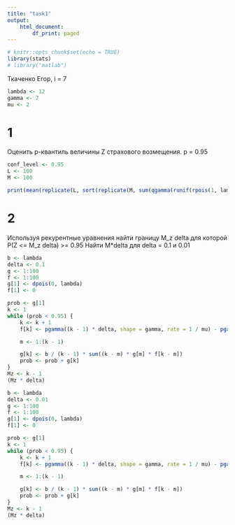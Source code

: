 ```yaml
---
title: "task1"
output:
    html_document:
        df_print: paged
---
```



```r
# knitr::opts_chunk$set(echo = TRUE)
library(stats)
# library("matlab")
```

Ткаченко Егор, i = 7

```r
lambda <- 12
gamma <- 7
mu <- 2
```

# 1
Оценить p-квантиль величины Z страхового возмещения. p = 0.95
```r
conf_level <- 0.95
L <- 100
M <- 100

print(mean(replicate(L, sort(replicate(M, sum(qgamma(runif(rpois(1, lambda)), shape = gamma, rate = 1 / mu))))[floor(M * conf_level)])))
```

# 2
Используя рекурентные уравнения найти границу M_z delta для которой P(Z <= M_z delta) >= 0.95
Найти M*delta для delta = 0.1 и 0.01
```r
b <- lambda
delta <- 0.1
g <- 1:100
f <- 1:100
g[1] <- dpois(0, lambda)
f[1] <- 0

prob <- g[1]
k <- 1
while (prob < 0.95) {
    k <- k + 1
    f[k] <- pgamma((k - 1) * delta, shape = gamma, rate = 1 / mu) - pgamma((k - 2) * delta, shape = gamma, rate = 1 / mu)

    m <- 1:(k - 1)

    g[k] <- b / (k - 1) * sum((k - m) * g[m] * f[k - m])
    prob <- prob + g[k]
}
Mz <- k - 1
(Mz * delta)
```

```r
b <- lambda
delta <- 0.01
g <- 1:100
f <- 1:100
g[1] <- dpois(0, lambda)
f[1] <- 0

prob <- g[1]
k <- 1
while (prob < 0.95) {
    k <- k + 1
    f[k] <- pgamma((k - 1) * delta, shape = gamma, rate = 1 / mu) - pgamma((k - 2) * delta, shape = gamma, rate = 1 / mu)

    m <- 1:(k - 1)

    g[k] <- b / (k - 1) * sum((k - m) * g[m] * f[k - m])
    prob <- prob + g[k]
}
Mz <- k - 1
(Mz * delta)
```